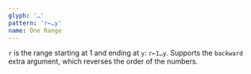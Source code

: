 ```yaml
---
glyph: '…'
pattern: 'r←…y'
name: One Range
---
```


`r` is the range starting at 1 and ending at `y`: `r←1…y`. Supports the `backward` extra argument, which reverses the order of the numbers.